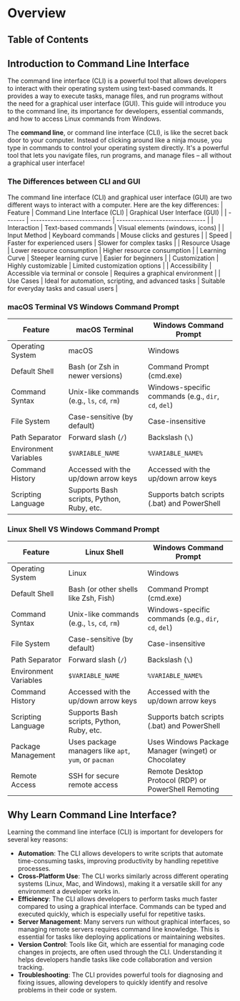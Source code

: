 
# Overview

## Table of Contents

## Introduction to Command Line Interface

The command line interface (CLI) is a powerful tool that allows developers to interact with their operating system using text-based commands. It provides a way to execute tasks, manage files, and run programs without the need for a graphical user interface (GUI). This guide will introduce you to the command line, its importance for developers, essential commands, and how to access Linux commands from Windows.

The **command line**, or command line interface (CLI), is like the secret back door to your computer. Instead of clicking around like a ninja mouse, you type in commands to control your operating system directly. It's a powerful tool that lets you navigate files, run programs, and manage files – all without a graphical user interface!

### The Differences between CLI and GUI

The command line interface (CLI) and graphical user interface (GUI) are two different ways to interact with a computer. Here are the key differences:
| Feature | Command Line Interface (CLI) | Graphical User Interface (GUI) |
| ------- | ---------------------------- | ------------------------------- |
| Interaction | Text-based commands | Visual elements (windows, icons) |
| Input Method | Keyboard commands | Mouse clicks and gestures |
| Speed | Faster for experienced users | Slower for complex tasks |
| Resource Usage | Lower resource consumption | Higher resource consumption |
| Learning Curve | Steeper learning curve | Easier for beginners |
| Customization | Highly customizable | Limited customization options |
| Accessibility | Accessible via terminal or console | Requires a graphical environment |
| Use Cases | Ideal for automation, scripting, and advanced tasks | Suitable for everyday tasks and casual users |

<BackToTop />

### macOS Terminal VS Windows Command Prompt

| Feature               | macOS Terminal                              | Windows Command Prompt                               |
| --------------------- | ------------------------------------------- | ---------------------------------------------------- |
| Operating System      | macOS                                       | Windows                                              |
| Default Shell         | Bash (or Zsh in newer versions)             | Command Prompt (cmd.exe)                             |
| Command Syntax        | Unix-like commands (e.g., `ls`, `cd`, `rm`) | Windows-specific commands (e.g., `dir`, `cd`, `del`) |
| File System           | Case-sensitive (by default)                 | Case-insensitive                                     |
| Path Separator        | Forward slash (`/`)                         | Backslash (`\`)                                      |
| Environment Variables | `$VARIABLE_NAME`                            | `%VARIABLE_NAME%`                                    |
| Command History       | Accessed with the up/down arrow keys        | Accessed with the up/down arrow keys                 |
| Scripting Language    | Supports Bash scripts, Python, Ruby, etc.   | Supports batch scripts (.bat) and PowerShell         |

<BackToTop />

### Linux Shell VS Windows Command Prompt

| Feature               | Linux Shell                                          | Windows Command Prompt                               |
| --------------------- | ---------------------------------------------------- | ---------------------------------------------------- |
| Operating System      | Linux                                                | Windows                                              |
| Default Shell         | Bash (or other shells like Zsh, Fish)                | Command Prompt (cmd.exe)                             |
| Command Syntax        | Unix-like commands (e.g., `ls`, `cd`, `rm`)          | Windows-specific commands (e.g., `dir`, `cd`, `del`) |
| File System           | Case-sensitive (by default)                          | Case-insensitive                                     |
| Path Separator        | Forward slash (`/`)                                  | Backslash (`\`)                                      |
| Environment Variables | `$VARIABLE_NAME`                                     | `%VARIABLE_NAME%`                                    |
| Command History       | Accessed with the up/down arrow keys                 | Accessed with the up/down arrow keys                 |
| Scripting Language    | Supports Bash scripts, Python, Ruby, etc.            | Supports batch scripts (.bat) and PowerShell         |
| Package Management    | Uses package managers like `apt`, `yum`, or `pacman` | Uses Windows Package Manager (winget) or Chocolatey  |
| Remote Access         | SSH for secure remote access                         | Remote Desktop Protocol (RDP) or PowerShell Remoting |

<BackToTop />

## Why Learn Command Line Interface?

Learning the command line interface (CLI) is important for developers for several key reasons:

- **Automation**: The CLI allows developers to write scripts that automate time-consuming tasks, improving productivity by handling repetitive processes.
- **Cross-Platform Use**: The CLI works similarly across different operating systems (Linux, Mac, and Windows), making it a versatile skill for any environment a developer works in.
- **Efficiency**: The CLI allows developers to perform tasks much faster compared to using a graphical interface. Commands can be typed and executed quickly, which is especially useful for repetitive tasks.
- **Server Management**: Many servers run without graphical interfaces, so managing remote servers requires command line knowledge. This is essential for tasks like deploying applications or maintaining websites.
- **Version Control**: Tools like Git, which are essential for managing code changes in projects, are often used through the CLI. Understanding it helps developers handle tasks like code collaboration and version tracking.
- **Troubleshooting**: The CLI provides powerful tools for diagnosing and fixing issues, allowing developers to quickly identify and resolve problems in their code or system.
